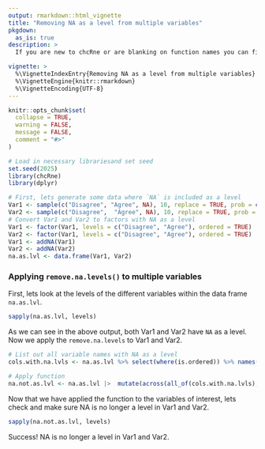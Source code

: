 ```yaml
---
output: rmarkdown::html_vignette
title: "Removing NA as a level from multiple variables"
pkgdown:
  as_is: true
description: >
  If you are new to chcRne or are blanking on function names you can find documentation on the functions including  examples here.

vignette: >
  %\VignetteIndexEntry{Removing NA as a level from multiple variables}
  %\VignetteEngine{knitr::rmarkdown}
  %\VignetteEncoding{UTF-8}
---
```

```r
knitr::opts_chunk$set(
  collapse = TRUE,
  warning = FALSE,
  message = FALSE,
  comment = "#>"
)
```

```r
# Load in necessary librariesand set seed
set.seed(2025)
library(chcRne)
library(dplyr)
```


```r
# First, lets generate some data where `NA` is included as a level
Var1 <- sample(c("Disagree", "Agree", NA), 10, replace = TRUE, prob = c(0.3, 0.4, 0.3))
Var2 <- sample(c("Disagree",  "Agree", NA), 10, replace = TRUE, prob = c(0.3, 0.3, 0.4))
# Convert Var1 and Var2 to factors with NA as a level
Var1 <- factor(Var1, levels = c("Disagree", "Agree"), ordered = TRUE)
Var2 <- factor(Var1, levels = c("Disagree", "Agree"), ordered = TRUE)
Var1 <- addNA(Var1)
Var2 <- addNA(Var2)
na.as.lvl <- data.frame(Var1, Var2)
```

### Applying `remove.na.levels()` to multiple variables

First, lets look at the levels of the different variables within the data frame `na.as.lvl`.
```r
sapply(na.as.lvl, levels)
```

As we can see in the above output, both Var1 and Var2 have `NA` as a level. Now we apply the `remove.na.levels` to Var1 and Var2.
```r
# List out all variable names with NA as a level
cols.with.na.lvls <- na.as.lvl %>% select(where(is.ordered)) %>% names()

# Apply function
na.not.as.lvl <- na.as.lvl |>  mutate(across(all_of(cols.with.na.lvls), ~remove.na.levels(.x)))
```

Now that we have applied the function to the variables of interest, lets check and make sure NA is no longer a level in Var1 and Var2.
```r
sapply(na.not.as.lvl, levels)
```

Success! NA is no longer a level in Var1 and Var2.



